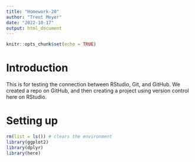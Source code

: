```yaml
---
title: "Homework-20"
author: "Trent Meyer"
date: "2022-10-17"
output: html_document
---
```


```r
knitr::opts_chunk$set(echo = TRUE)
```

# Introduction

This is for testing the connection between RStudio, Git, and GitHub. We created a repo on GitHub, and then creating a project using version control here on RStudio.

# Setting up
```r
rm(list = ls()) # clears the environment
library(ggplot2)
library(dplyr)
library(here)
```

